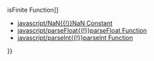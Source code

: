 {{Page_Title}}
{{Flags}}
{{Summary_Section|Returns a Boolean value that indicates whether a value is the reserved value '''NaN''' (not a number).

}}
{{JS_Syntax|Formats={{JS_Syntax_Format
|Format= isNaN( numValue ) }}
}}
{{JS_Return_Value
|Description=true if the value converted to the Number type is the NaN , otherwise false.}}
{{Remarks_Section
|Remarks=The required numValue is the value to be tested against '''NaN'''.

You typically use this method to test return values from the '''parseInt''' and '''parseFloat''' methods.

Alternatively, a variable that contains '''NaN''' or another value could be compared to itself. If it compares as unequal, it is '''NaN'''. This is because '''NaN''' is the only value that is not equal to itself.
}}
{{Examples_Section
|Not_required=No
|Examples={{Single_Example
|Language=JavaScript
|Code= // Returns false.
 isNaN(100);
 
 // Returns false.
 isNaN("100");
 
 // Returns true.
 isNaN("ABC");
 
 // Returns true.
 isNaN("10C");
 
 // Returns true.
 isNaN("abc123");
 
 // Returns true.
 isNaN(Math.sqrt(-1));
}}}}
{{See_Also_Section
|Manual_links=* [[javascript/isFinite{{!}}isFinite Function]]
* [[javascript/NaN{{!}}NaN Constant]]
* [[javascript/parseFloat{{!}}parseFloat Function]]
* [[javascript/parseInt{{!}}parseInt Function]]
}}
{{Topics | JS Basic}}

{{External_Attribution
|Is_CC-BY-SA=No
|Sources=MSDN
|MDN_link=
|MSDN_link=http://msdn.microsoft.com/en-us/library/ie/66ztdbe6(v=vs.94).aspx
|HTML5Rocks_link=
}}
